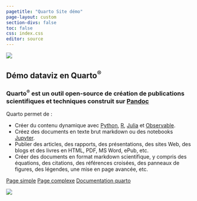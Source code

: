 ```yaml
---
pagetitle: "Quarto Site démo"
page-layout: custom
section-divs: false
toc: false
css: index.css
editor: source
---
```


::: {.hero-banner}

::: {.hero-image .hero-image-left}
![](images/hero_left.gif)
:::

::: {.content-block}

# Démo dataviz en Quarto^[®]{.trademark}^

### Quarto^[®]{.trademark}^ est un outil open-source de création de publications scientifiques et techniques construit sur [Pandoc](https://pandoc.org)

Quarto permet de :

- Créer du contenu dynamique avec [Python](https://quarto.org/docs/computations/python.html), [R](https://quarto.org/docs/computations/r.html), [Julia](https://quarto.org/docs/computations/julia.html) et [Observable](https://quarto.org/docs/computations/ojs.html). 
- Créez des documents en texte brut markdown ou des notebooks [Jupyter](https://jupyter.org/).
- Publier des articles, des rapports, des présentations, des sites Web, des blogs et des livres en HTML, PDF, MS Word, ePub, etc.
- Créer des documents en format markdown scientifique, y compris des équations, des citations, des références croisées, des panneaux de figures, des légendes, une mise en page avancée, etc.

::: {.hero-buttons}
[Page simple](page_simple.qmd){.btn-action-primary .btn-action .btn .btn-success .btn-lg role="button"}
[Page complexe](page_complex.qmd){.btn-action-primary .btn-action .btn .btn-success .btn-lg role="button"}
[Documentation quarto](https://quarto.org/){#btn-guide .btn-action .btn .btn-info .btn-lg role="button"}

::: 

:::

::: {.hero-image .hero-image-right}
![](images/hero_right.png)
:::

:::